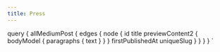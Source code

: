```yaml
---
title: Press
---
```


  query {
    allMediumPost {
      edges {
        node {
          id
          title
          previewContent2 {
            bodyModel {
              paragraphs {
                text
              }
            }
          }
          firstPublishedAt
          uniqueSlug
        }
      }
    }
  }
`